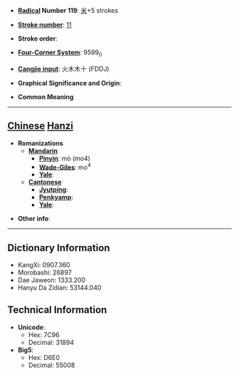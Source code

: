 * '''[[Wiktionary:Chinese radical index| Radical]] Number 119''': [[Wiktionary:Chinese radical index 米|米]]+5 strokes

* '''[[Wiktionary:Chinese total strokes index|Stroke number]]''': [[Wiktionary:Chinese total strokes index 11|11]]

* '''Stroke order''': 

* '''[[Wiktionary:Chinese four corner index|Four-Corner System]]''': 9599<sub>0</sub>

* '''[[Wiktionary:Chinese Cangjie index|Cangjie input]]''': 火木木十 (FDDJ)

* '''Graphical Significance and Origin''': 

* '''Common Meaning'''

----

== [[Chinese]] [[Hanzi]] ==

* '''Romanizations'''
** '''[[Mandarin]]'''
*** '''[[Pinyin]]''': mò (mo4)
*** '''[[Wade-Giles]]''': mo<sup>4</sup>
*** '''[[Yale]]''': 
** '''[[Cantonese]]'''
*** '''[[Jyutping]]''':
*** '''[[Penkyamp]]''': 
*** '''[[Yale]]''': 

* '''Other info''': 

----

== Dictionary Information ==

* KangXi: 0907.360
* Morobashi: 26897
* Dae Jaweon: 1333.200
* Hanyu Da Zidian: 53144.040

== Technical Information ==

* '''Unicode''':
** Hex: 7C96
** Decimal: 31894
* '''Big5''':
** Hex: D6E0
** Decimal: 55008